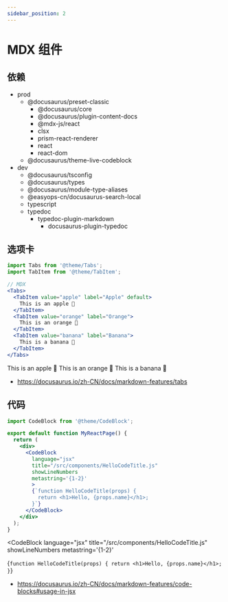 ```yaml
---
sidebar_position: 2
---
```


# MDX 组件

## 依赖

- prod
  - @docusaurus/preset-classic
    - @docusaurus/core
    - @docusaurus/plugin-content-docs
    - @mdx-js/react
    - clsx
    - prism-react-renderer
    - react
    - react-dom
  - @docusaurus/theme-live-codeblock
- dev
  - @docusaurus/tsconfig
  - @docusaurus/types
  - @docusaurus/module-type-aliases
  - @easyops-cn/docusaurus-search-local
  - typescript
  - typedoc
    - typedoc-plugin-markdown
      - docusaurus-plugin-typedoc


## 选项卡

```jsx
import Tabs from '@theme/Tabs';
import TabItem from '@theme/TabItem';

// MDX
<Tabs>
  <TabItem value="apple" label="Apple" default>
    This is an apple 🍎
  </TabItem>
  <TabItem value="orange" label="Orange">
    This is an orange 🍊
  </TabItem>
  <TabItem value="banana" label="Banana">
    This is a banana 🍌
  </TabItem>
</Tabs>
```


<Tabs>
  <TabItem value="apple" label="Apple" default>
    This is an apple 🍎
  </TabItem>
  <TabItem value="orange" label="Orange">
    This is an orange 🍊
  </TabItem>
  <TabItem value="banana" label="Banana">
    This is a banana 🍌
  </TabItem>
</Tabs>

- https://docusaurus.io/zh-CN/docs/markdown-features/tabs

## 代码

```jsx
import CodeBlock from '@theme/CodeBlock';

export default function MyReactPage() {
  return (
    <div>
      <CodeBlock
        language="jsx"
        title="/src/components/HelloCodeTitle.js"
        showLineNumbers
        metastring='{1-2}'
        >
        {`function HelloCodeTitle(props) {
          return <h1>Hello, {props.name}</h1>;
        }`}
      </CodeBlock>
    </div>
  );
}
```


<CodeBlock
  language="jsx"
  title="/src/components/HelloCodeTitle.js"
  showLineNumbers
  metastring='{1-2}'
  >
  {`function HelloCodeTitle(props) {
  return <h1>Hello, {props.name}</h1>;
}`}
</CodeBlock>

- https://docusaurus.io/zh-CN/docs/markdown-features/code-blocks#usage-in-jsx
